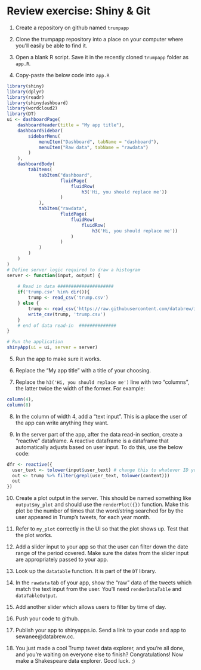 # Review exercise: Shiny & Git

1. Create a repository on github named `trumpapp`

2. Clone the trumpapp repository into a place on your computer where you'll easily be able to find it.

3. Open a blank R script. Save it in the recently cloned `trumpapp` folder as `app.R`.

4. Copy-paste the below code into `app.R`



```r
library(shiny)
library(dplyr)
library(readr)
library(shinydashboard)
library(wordcloud2)
library(DT)
ui <- dashboardPage(
    dashboardHeader(title = "My app title"),
    dashboardSidebar(
        sidebarMenu(
            menuItem("Dashboard", tabName = "dashboard"),
            menuItem("Raw data", tabName = "rawdata")
        )
    ),
    dashboardBody(
        tabItems(
            tabItem("dashboard",
                    fluidPage(
                        fluidRow(
                            h3('Hi, you should replace me'))
                    )
            ),
            tabItem("rawdata",
                    fluidPage(
                        fluidRow(
                            fluidRow(
                                h3('Hi, you should replace me'))
                        )
                    )
            )
        )
    )
)
# Define server logic required to draw a histogram
server <- function(input, output) {
    
    # Read in data #####################
    if('trump.csv' %in% dir()){
        trump <- read_csv('trump.csv')
    } else {
        trump <- read_csv('https://raw.githubusercontent.com/databrew/intro-to-data-science/main/data/trumptweets.csv')
        write_csv(trump, 'trump.csv')
    }
    # end of data read-in  ##############
}

# Run the application 
shinyApp(ui = ui, server = server)

```

5. Run the app to make sure it works.

6. Replace the "My app title" with a title of your choosing.

7. Replace the `h3('Hi, you should replace me')` line with two "columns", the latter twice the width of the former. For example:

```r
column(4),
column(8)
```

8. In the column of width 4, add a "text input". This is a place the user of the app can write anything they want.

9. In the server part of the app, after the data read-in section, create a "reactive" dataframe. A reactive dataframe is a dataframe that automatically adjusts based on user input. To do this, use the below code:

```r
dfr <- reactive({
  user_text <- tolower(input$user_text) # change this to whatever ID you gave to the object you created in number 8
  out <- trump %>% filter(grepl(user_text, tolower(content)))
  out
})
```

10. Create a plot output in the server. This should be named something like `output$my_plot` and should use the `renderPlot({})` function. Make this plot be the number of times that the word/string searched for by the user appeared in Trump's tweets, for each year month.

11. Refer to `my_plot` correctly in the UI so that the plot shows up. Test that the plot works.

12. Add a slider input to your app so that the user can filter down the date range of the period covered. Make sure the dates from the slider input are appropriately passed to your app.

13. Look up the `datatable` function. It is part of the `DT` library.

14. In the `rawdata` tab of your app, show the "raw" data of the tweets which match the text input from the user. You'll need `renderDataTable` and `dataTableOutput`.

15. Add another slider which allows users to filter by time of day. 

16. Push your code to github. 

17. Publish your app to shinyapps.io. Send a link to your code and app to sewanee@databrew.cc.

18. You just made a cool Trump tweet data explorer, and you're all done, and you're waiting on everyone else to finish? Congratulations! Now make a Shakespeare data explorer. Good luck. ;)



